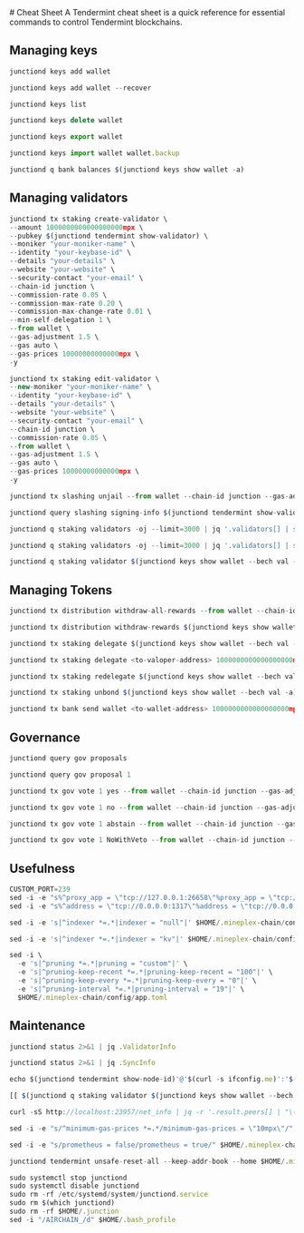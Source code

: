

<Steps>
# Cheat Sheet
A Tendermint cheat sheet is a quick reference for essential commands to control Tendermint blockchains.

## Managing keys

```js filename="Generate new key"
junctiond keys add wallet
```

```js filename="Recover key"
junctiond keys add wallet --recover
```
```js filename="List all key"
junctiond keys list
```
```js filename="Delete key"
junctiond keys delete wallet
```
```js filename="Export key"
junctiond keys export wallet
```
```js filename="Import key"
junctiond keys import wallet wallet.backup
```
```js filename="Query wallet balances"
junctiond q bank balances $(junctiond keys show wallet -a)
```

## Managing validators
```js filename="Create validator"
junctiond tx staking create-validator \
--amount 1000000000000000000mpx \
--pubkey $(junctiond tendermint show-validator) \
--moniker "your-moniker-name" \
--identity "your-keybase-id" \
--details "your-details" \
--website "your-website" \
--security-contact "your-email" \
--chain-id junction \
--commission-rate 0.05 \
--commission-max-rate 0.20 \
--commission-max-change-rate 0.01 \
--min-self-delegation 1 \
--from wallet \
--gas-adjustment 1.5 \
--gas auto \
--gas-prices 10000000000000mpx \
-y
```

```js filename="Edit validator"
junctiond tx staking edit-validator \
--new-moniker "your-moniker-name" \
--identity "your-keybase-id" \
--details "your-details" \
--website "your-website" \
--security-contact "your-email" \
--chain-id junction \
--commission-rate 0.05 \
--from wallet \
--gas-adjustment 1.5 \
--gas auto \
--gas-prices 10000000000000mpx \
-y
```

```js filename="Unjail validator"
junctiond tx slashing unjail --from wallet --chain-id junction --gas-adjustment 1.5 --gas auto --gas-prices 10000000000000mpx -y
```

```js filename="Validator jail reason"
junctiond query slashing signing-info $(junctiond tendermint show-validator)
```
```js filename="List active validator"
junctiond q staking validators -oj --limit=3000 | jq '.validators[] | select(.status=="BOND_STATUS_BONDED")' | jq -r '(.tokens|tonumber/pow(10; 6)|floor|tostring) + " \t " + .description.moniker' | sort -gr | nl
```
```js filename="List incative validator"
junctiond q staking validators -oj --limit=3000 | jq '.validators[] | select(.status=="BOND_STATUS_UNBONDED")' | jq -r '(.tokens|tonumber/pow(10; 6)|floor|tostring) + " \t " + .description.moniker' | sort -gr | nl
```
```js filename="View validator details"
junctiond q staking validator $(junctiond keys show wallet --bech val -a)
```

## Managing Tokens

```js filename="Withdraw reward from all validator"
junctiond tx distribution withdraw-all-rewards --from wallet --chain-id junction --gas-adjustment 1.5 --gas auto --gas-prices 10000000000000mpx -y
```
```js filename="Withdraw reward and commission"
junctiond tx distribution withdraw-rewards $(junctiond keys show wallet --bech val -a) --commission --from wallet --chain-id junction --gas-adjustment 1.5 --gas auto --gas-prices 10000000000000mpx -y
```
```js filename="Delegate tokens to your validator"
junctiond tx staking delegate $(junctiond keys show wallet --bech val -a) 1000000000000000000mpx --from wallet --chain-id junction --gas-adjustment 1.5 --gas auto --gas-prices 10000000000000mpx -y
```
```js filename="Delegate token to other validator, change <to-valoper-address> as you like"
junctiond tx staking delegate <to-valoper-address> 1000000000000000000mpx --from wallet --chain-id junction --gas-adjustment 1.5 --gas auto --gas-prices 10000000000000mpx -y
```
```js filename="Redelegate to another validator"
junctiond tx staking redelegate $(junctiond keys show wallet --bech val -a) <to-valoper-address> 1000000000000000000mpx --from wallet --chain-id junction --gas-adjustment 1.5 --gas auto --gas-prices 10000000000000mpx -y
```
```js filename="Unbond token from your own validator"
junctiond tx staking unbond $(junctiond keys show wallet --bech val -a) 1000000000000000000mpx --from wallet --chain-id junction --gas-adjustment 1.5 --gas auto --gas-prices 10000000000000mpx -y
```
```js filename="Send token to the wallet"
junctiond tx bank send wallet <to-wallet-address> 1000000000000000000mpx --from wallet --chain-id junction --gas-adjustment 1.5 --gas auto --gas-prices 10000000000000mpx -y
```
## Governance

```js filename="Query list proposal"
junctiond query gov proposals
```
```js filename="View proposal by ID"
junctiond query gov proposal 1
```
```js filename="Vote option yes"
junctiond tx gov vote 1 yes --from wallet --chain-id junction --gas-adjustment 1.5 --gas auto --gas-prices 10000000000000mpx -y
```
```js filename="Vote option no"
junctiond tx gov vote 1 no --from wallet --chain-id junction --gas-adjustment 1.5 --gas auto --gas-prices 10000000000000mpx -y
```
```js filename="Vote option asbtain"
junctiond tx gov vote 1 abstain --from wallet --chain-id junction --gas-adjustment 1.5 --gas auto --gas-prices 10000000000000mpx -y
```
```js filename="Vote option NoWithVeto"
junctiond tx gov vote 1 NoWithVeto --from wallet --chain-id junction --gas-adjustment 1.5 --gas auto --gas-prices 10000000000000mpx -y
```

## Usefulness

```js filename="Update custom port"
CUSTOM_PORT=239
sed -i -e "s%^proxy_app = \"tcp://127.0.0.1:26658\"%proxy_app = \"tcp://127.0.0.1:${CUSTOM_PORT}58\"%; s%^laddr = \"tcp://127.0.0.1:26657\"%laddr = \"tcp://127.0.0.1:${CUSTOM_PORT}57\"%; s%^pprof_laddr = \"localhost:6060\"%pprof_laddr = \"localhost:${CUSTOM_PORT}60\"%; s%^laddr = \"tcp://0.0.0.0:26656\"%laddr = \"tcp://0.0.0.0:${CUSTOM_PORT}56\"%; s%^prometheus_listen_addr = \":26660\"%prometheus_listen_addr = \":${CUSTOM_PORT}66\"%" $HOME/.mineplex-chain/config/config.toml
sed -i -e "s%^address = \"tcp://0.0.0.0:1317\"%address = \"tcp://0.0.0.0:${CUSTOM_PORT}17\"%; s%^address = \":8080\"%address = \":${CUSTOM_PORT}80\"%; s%^address = \"0.0.0.0:9090\"%address = \"0.0.0.0:${CUSTOM_PORT}90\"%; s%^address = \"0.0.0.0:9091\"%address = \"0.0.0.0:${CUSTOM_PORT}91\"%" $HOME/.mineplex-chain/config/app.toml
```
```js filename="Disable indexer"
sed -i -e 's|^indexer *=.*|indexer = "null"|' $HOME/.mineplex-chain/config/config.toml
```
```js filename="Enable indexer"
sed -i -e 's|^indexer *=.*|indexer = "kv"|' $HOME/.mineplex-chain/config/config.toml
```
```js filename="Pruning update"
sed -i \
  -e 's|^pruning *=.*|pruning = "custom"|' \
  -e 's|^pruning-keep-recent *=.*|pruning-keep-recent = "100"|' \
  -e 's|^pruning-keep-every *=.*|pruning-keep-every = "0"|' \
  -e 's|^pruning-interval *=.*|pruning-interval = "19"|' \
  $HOME/.mineplex-chain/config/app.toml
```

## Maintenance

```js filename="Get validator information"
junctiond status 2>&1 | jq .ValidatorInfo
```
```js filename="Get sync information"
junctiond status 2>&1 | jq .SyncInfo
```
```js filename="Get node peer"
echo $(junctiond tendermint show-node-id)'@'$(curl -s ifconfig.me)':'$(cat $HOME/.mineplex-chain/config/config.toml | sed -n '/Address to listen for incoming connection/{n;p;}' | sed 's/.*://; s/".*//')
```
```js filename="Check validator keys"
[[ $(junctiond q staking validator $(junctiond keys show wallet --bech val -a) -oj | jq -r .consensus_pubkey.key) = $(junctiond status | jq -r .ValidatorInfo.PubKey.value) ]] && echo -e "\n\e[1m\e[32mTrue\e[0m\n" || echo -e "\n\e[1m\e[31mFalse\e[0m\n"
```
```js filename="Get live peers"
curl -sS http://localhost:23957/net_info | jq -r '.result.peers[] | "\(.node_info.id)@\(.remote_ip):\(.node_info.listen_addr)"' | awk -F ':' '{print $1":"$(NF)}'
```
```js filename="Configure minimum gas prices"
sed -i -e "s/^minimum-gas-prices *=.*/minimum-gas-prices = \"10mpx\"/" $HOME/.mineplex-chain/config/app.toml
```
```js filename="Enable prometheus"
sed -i -e "s/prometheus = false/prometheus = true/" $HOME/.mineplex-chain/config/config.toml
```
```js filename="Reset chain data"
junctiond tendermint unsafe-reset-all --keep-addr-book --home $HOME/.mineplex-chain --keep-addr-book
```
```js filename="Remove node"
sudo systemctl stop junctiond
sudo systemctl disable junctiond
sudo rm -rf /etc/systemd/system/junctiond.service
sudo rm $(which junctiond)
sudo rm -rf $HOME/.junction
sed -i "/AIRCHAIN_/d" $HOME/.bash_profile
```
</Steps>
